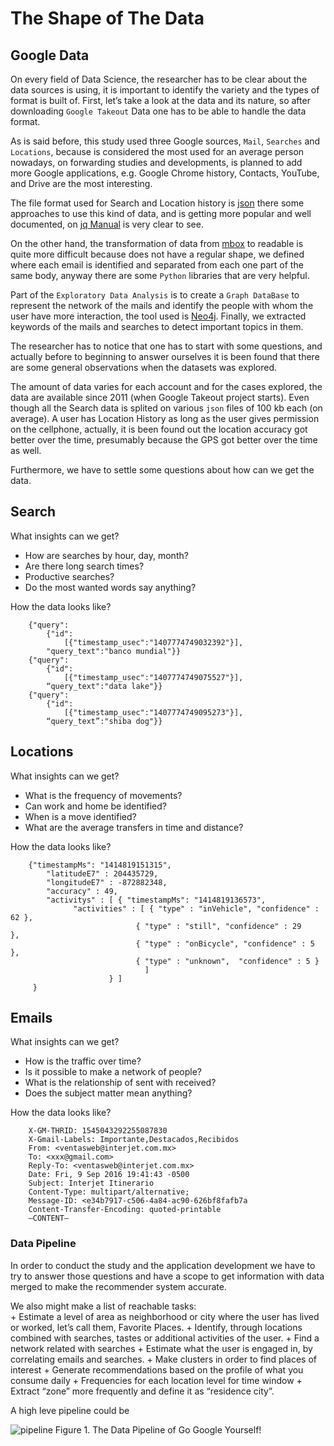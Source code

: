 # The Shape of The Data

## Google Data

On every field of Data Science, the researcher has to be clear about the data sources is using, it is important to identify the variety and the types of format is built of. First, let's take a look at the data and its nature, so after downloading `Google Takeout` Data one has to be able to handle the data format.  

As is said before, this study used three Google sources, `Mail`, `Searches` and `Locations`, because is considered the most used for an average person nowadays, on forwarding studies and developments, is planned to add more Google applications, e.g. Google Chrome history, Contacts, YouTube, and Drive are the most interesting.  

The file format used for Search and Location history is [json](http://www.json.org/json-es.html) there some approaches to use this kind of data, and is getting more popular and well documented, on [jq Manual](https://stedolan.github.io/jq/manual/) is very clear to see.  

On the other hand, the transformation of data from [mbox](https://en.wikipedia.org/wiki/Mbox) to readable is quite more difficult because does not have a regular shape, we defined where each email is identified and separated from each one part of the same body, anyway there are some `Python` libraries that are very helpful.  

Part of the `Exploratory Data Analysis` is to create a `Graph DataBase` to represent the network of the mails and identify the people with whom the user have more interaction, the tool used is [Neo4j](https://neo4j.com/). Finally, we extracted keywords of the mails and searches to detect important topics in them.  

The researcher has to notice that one has to start with some questions, and actually before to beginning to answer ourselves it is been found that there are some general observations when the datasets was explored.  

The amount of data varies for each account and for the cases explored, the data are available since 2011 (when Google Takeout project starts). Even though all the Search data is splited on various `json` files of 100 kb each (on average). A user has Location History as long as the user gives permission on the cellphone, actually, it is been found out the location accuracy got better over the time, presumably because the GPS got better over the time as well.   

Furthermore, we have to settle some questions about how can we get the data.  

## Search

What insights can we get? 

+ How are searches by hour, day, month?
+ Are there long search times?
+ Productive searches?
+ Do the most wanted words say anything?

How the data looks like?

        {"query":		
        	{"id":			
        		[{"timestamp_usec":"1407774749032392"}],		
        	"query_text":"banco mundial"}}	
        {"query":		
        	{"id":			
        		[{"timestamp_usec":"1407774749075527"}],		
        	“query_text":"data lake"}}	
        {"query":		
        	{"id":			
        		[{"timestamp_usec":"1407774749095273"}],		
        	“query_text”:"shiba dog"}}


## Locations

What insights can we get? 

+ What is the frequency of movements?
+ Can work and home be identified?
+ When is a move identified?
+ What are the average transfers in time and distance?

How the data looks like?

        {"timestampMs": "1414819151315",    
        	"latitudeE7" : 204435729,    
        	"longitudeE7" : -872882348,    
        	"accuracy" : 49,    
        	"activitys" : [ { "timestampMs": "1414819136573",
        	      "activities" : [ { "type" : "inVehicle", "confidence" : 62 }, 
        						{ "type" : "still", "confidence" : 29		},
        					 	{ "type" : "onBicycle", "confidence" : 5 },
        						{ "type" : "unknown",  "confidence" : 5 } 
        					      ]    
        				  } ] 
         }


## Emails

What insights can we get? 

+ How is the traffic over time?
+ Is it possible to make a network of people?
+ What is the relationship of sent with received?
+ Does the subject matter mean anything?

How the data looks like?

        X-GM-THRID: 1545043292255087830
        X-Gmail-Labels: Importante,Destacados,Recibidos
        From: <ventasweb@interjet.com.mx>
        To: <xxx@gmail.com>
        Reply-To: <ventasweb@interjet.com.mx>
        Date: Fri, 9 Sep 2016 19:41:43 -0500
        Subject: Interjet Itinerario
        Content-Type: multipart/alternative;
        Message-ID: <e34b7917-c506-4a84-ac90-626bf8fafb7a
        Content-Transfer-Encoding: quoted-printable
        —CONTENT—

### Data Pipeline

In order to conduct the study and the application development we have to try to answer those questions and have a scope to get information with data merged to make the recommender system accurate.  

We also might make a list of reachable tasks:  
+ Estimate a level of area as neighborhood or city where the user has lived or worked, let's call them, Favorite Places.
+ Identify, through locations combined with searches, tastes or additional activities of the user.
+ Find a network related with searches
+ Estimate what the user is engaged in, by correlating emails and searches.
+ Make clusters in order to find places of interest
+ Generate recommendations based on the profile of what you consume daily
+ Frequencies for each location level for time window
+ Extract "zone" more frequently and define it as "residence city".

A high leve pipeline could be

![pipeline](./images/pipeline.png)
Figure 1. The Data Pipeline of Go Google Yourself!
